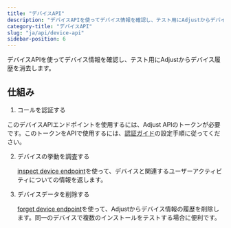 ```yaml
---
title: "デバイスAPI"
description: "デバイスAPIを使ってデバイス情報を確認し、テスト用にAdjustからデバイス履歴を消去します。"
category-title: "デバイスAPI"
slug: "ja/api/device-api"
sidebar-position: 6
---
```


デバイスAPIを使ってデバイス情報を確認し、テスト用にAdjustからデバイス履歴を消去します。

## 仕組み

1. コールを認証する

このデバイスAPIエンドポイントを使用するには、Adjust APIのトークンが必要です。このトークンをAPIで使用するには、[認証ガイド](/ja/api/device-api/authentication)の設定手順に従ってください。

2. デバイスの挙動を調査する

   [inspect device endpoint](/ja/api/device-api/inspect)を使って、デバイスと関連するユーザーアクティビティについての情報を返します。

3. デバイスデータを削除する

   [forget device endpoint](/ja/api/device-api/forget)を使って、Adjustからデバイス情報の履歴を削除します。同一のデバイスで複数のインストールをテストする場合に便利です。
